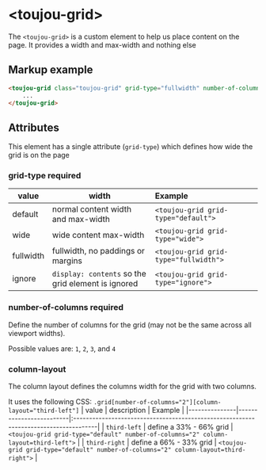 # &lt;toujou-grid&gt;
The `<toujou-grid>` is a custom element to help us place content on the page. It provides a width and max-width and nothing else


## Markup example
```html
<toujou-grid class="toujou-grid" grid-type="fullwidth" number-of-columns="4">
    ...
</toujou-grid>
```


## Attributes
This element has a single attribute (`grid-type`) which defines how wide the grid is on the page


### grid-type <toujou-chip class="chip" chip-bg-color="warning">required</toujou-chip>

| value     | width                                              | Example                               |
|-----------|----------------------------------------------------|:--------------------------------------|
| default   | normal content width and max-width                 | `<toujou-grid grid-type="default">`   |
| wide      | wide content max-width                             | `<toujou-grid grid-type="wide">`      |
| fullwidth | fullwidth, no paddings or margins                  | `<toujou-grid grid-type="fullwidth">` |
| ignore    | `display: contents` so the grid element is ignored | `<toujou-grid grid-type="ignore">`    |

### number-of-columns <toujou-chip class="chip" chip-bg-color="warning">required</toujou-chip>
Define the number of columns for the grid (may not be the same across all viewport widths).

Possible values are: `1`, `2`, `3`, and `4`

### column-layout
The column layout defines the columns width for the grid with two columns.

It uses the following CSS: `.grid[number-of-columns="2"][column-layout="third-left"]`
| value         | description             | Example                                                                              |
|---------------|-------------------------|:-------------------------------------------------------------------------------------|
| `third-left`  | define a 33% - 66% grid | `<toujou-grid grid-type="default" number-of-columns="2" column-layout=third-left">`  |
| `third-right` | define a 66% - 33% grid | `<toujou-grid grid-type="default" number-of-columns="2" column-layout=third-right">` |